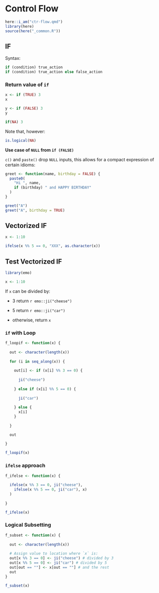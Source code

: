 # Control Flow {#ctr-flow-chap}

```r
here::i_am("ctr-flow.qmd")
library(here)
source(here("_common.R"))
```

## IF

Syntax:

```r
if (condition) true_action
if (condition) true_action else false_action
```



### Return value of `if`

```r
x <- if (TRUE) 3
x
```

```r
y <- if (FALSE) 3
y
```

```r
if(NA) 3
```

Note that, however:

```r
is.logical(NA)
```


**Use case of `NULL` from `if (FALSE)`**

`c()` and `paste()` drop `NULL` inputs, this allows for a compact expression of certain idioms:

```r
greet <- function(name, birthday = FALSE) {
  paste0(
    "Hi ", name,
    if (birthday) " and HAPPY BIRTHDAY"
  )
}

greet("A")
greet("A", birthday = TRUE)
```


## Vectorized IF

```r
x <- 1:10

ifelse(x %% 5 == 0, "XXX", as.character(x))
```

## Test Vectorized IF

```r
library(emo)
```

```r
x <- 1:10
```


If `x` can be divided by:

-    3 return `r emo::ji("cheese")`

-    5 return `r emo::ji("car")`

-    otherwise, return `x`


### `if` with Loop

```r
f_loopif <- function(x) {
  
  out <- character(length(x))
  
  for (i in seq_along(x)) {
    
    out[i] <- if (x[i] %% 3 == 0) {
      
      ji("cheese")
      
    } else if (x[i] %% 5 == 0) {
      
      ji("car")
      
    } else {
      x[i]
    }
    
  }

  out
  
}

f_loopif(x)
```

### `ifelse` approach

```r
f_ifelse <- function(x) {
  
  ifelse(x %% 3 == 0, ji("cheese"),
    ifelse(x %% 5 == 0, ji("car"), x)
  )
  
}

f_ifelse(x)
```

### Logical Subsetting

```r
f_subset <- function(x) {
  
  out <- character(length(x))
  
  # Assign value to location where `x` is: 
  out[x %% 3 == 0] <- ji("cheese") # divided by 3
  out[x %% 5 == 0] <- ji("car") # divided by 5
  out[out == ""] <- x[out == ""] # and the rest
  out
}

f_subset(x)
```



